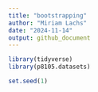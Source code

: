 ```yaml
---
title: "bootstrapping"
author: "Miriam Lachs"
date: "2024-11-14"
output: github_document
---
```



```r
library(tidyverse)
library(p8105.datasets)

set.seed(1)
```

